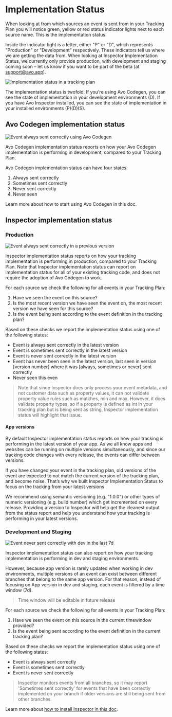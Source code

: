 # Implementation Status


When looking at from which sources an event is sent from in your Tracking Plan you will notice green, yellow or red status indicator lights next to each source name. This is the implementation status.

Inside the indicator light is a letter, either "P" or "D", which represents "Production" or "Development" respectively. These indicators tell us where we are getting the data from. When looking at Inspector Implementation Status, we currently only provide production, with development and staging coming soon – let us know if you want to be part of the beta (at support@avo.app).

![Implementation status in a tracking plan](/images/workspace/tracking-plan/implementation-status.png)

The implementation status is twofold. If you're using Avo Codegen, you can see the state of implementation in your development environments (D). If you have Avo Inspector installed, you can see the state of implementation in your installed environments (P)(D)(S).

## Avo Codegen implementation status

![Event always sent correctly using Avo Codegen](/images/workspace/tracking-plan/functions-implementation-status.png)

Avo Codegen implementation status reports on how your Avo Codegen implementation is performing in development, compared to your Tracking Plan.

Avo Codegen implementation status can have four states:

1. Always sent correctly
2. Sometimes sent correctly
3. Never sent correctly
4. Never seen

Learn more about <Link passHref href="/implementation/start-using-avo-codegen">how to start using Avo Codegen in this doc</Link>.

## Inspector implementation status

### Production

![Event always sent correctly in a previous version](/images/workspace/tracking-plan/inspector-implementation-status.png)

Inspector implementation status reports on how your tracking implementation is performing in production, compared to your Tracking Plan. Note that Inspector implementation status can report on implementation status for all of your existing tracking code, and does not require the adoption of Avo Codegen to work.

For each source we check the following for all events in your Tracking Plan:

1. Have we seen the event on this source?
2. Is the most recent version we have seen the event on, the most recent version we have seen for this source?
3. Is the event being sent according to the event definition in the tracking plan?

Based on these checks we report the implementation status using one of the following states:

- Event is always sent correctly in the latest version
- Event is sometimes sent correctly in the latest version
- Event is never sent correctly in the latest version
- Event has never been seen in the latest version, last seen in version [version number] where it was [always, sometimes or never] sent correctly
- Never seen this even

> Note that since Inspector does only process your event metadata, and not customer data such as property values, it can not validate property value rules such as matches, min and max. However, it does validate property types, so if a property is defined as int in your tracking plan but is being sent as string, Inspector implementation status will highlight that issue.

#### App versions

By default Inspector implementation status reports on how your tracking is performing in the latest version of your app. As we all know apps and websites can be running on multiple versions simultaneously, and since our tracking code changes with every release, the events can differ between versions.

If you have changed your event in the tracking plan, old versions of the event are expected to not match the current version of the tracking plan, and become noise. That’s why we built Inspector Implementation Status to focus on the tracking from your latest versions

We recommend using semantic versioning (e.g. "1.0.0") or other types of numeric versioning (e.g. build number) which get incremented on every release. Providing a version to Inspector will help get the cleanest output from the status report and help you understand how your tracking is performing in your latest versions.

### Development and Staging

![Event never sent correctly with dev in the last 7d](/images/workspace/tracking-plan/dev-inspector-status.png)

Inspector implementation status can also report on how your tracking implementation is performing in dev and staging environments.

However, because app version is rarely updated when working in dev environments, multiple versions of an event can exist between different branches
that belong to the same app version. For that reason, instead of focusing on App version in dev and staging, each event is filtered by a time window (7d).

> Time window will be editable in future release

For each source we check the following for all events in your Tracking Plan:

1. Have we seen the event on this source in the current timewindow provided?
2. Is the event being sent according to the event definition in the current tracking plan?

Based on these checks we report the implementation status using one of the following states:

- Event is always sent correctly
- Event is sometimes sent correctly
- Event is never sent correctly

> Inspector monitors events from all branches, so it may report 'Sometimes sent correctly' for events that have been correctly implemented on your branch if older versions are still being sent from other branches.

Learn more about [how to install Inspector in this doc](/implementation/avo-inspector-sdk-reference).
